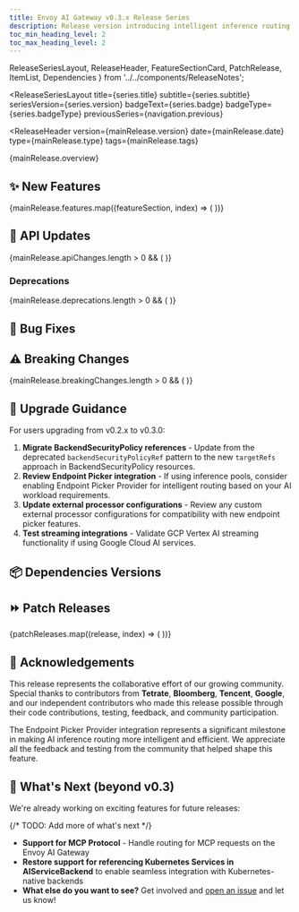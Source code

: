 ```yaml
---
title: Envoy AI Gateway v0.3.x Release Series
description: Release version introducing intelligent inference routing with Endpoint Picker Provider, Google Vertex AI streaming support, and enhanced provider integrations
toc_min_heading_level: 2
toc_max_heading_level: 2
---
```


  ReleaseSeriesLayout,
  ReleaseHeader,
  FeatureSectionCard,
  PatchRelease,
  ItemList,
  Dependencies
} from '../../components/ReleaseNotes';


<ReleaseSeriesLayout
  title={series.title}
  subtitle={series.subtitle}
  seriesVersion={series.version}
  badgeText={series.badge}
  badgeType={series.badgeType}
  previousSeries={navigation.previous}
>

<ReleaseHeader
  version={mainRelease.version}
  date={mainRelease.date}
  type={mainRelease.type}
  tags={mainRelease.tags}
>

{mainRelease.overview}

</ReleaseHeader>

## ✨ New Features

{mainRelease.features.map((featureSection, index) => (
  <FeatureSectionCard key={index} section={featureSection} />
))}

## 🔗 API Updates

{mainRelease.apiChanges.length > 0 && (
  <ItemList items={mainRelease.apiChanges} />
)}

### Deprecations
{mainRelease.deprecations.length > 0 && (
  <ItemList items={mainRelease.deprecations} />
)}

## 🐛 Bug Fixes

<ItemList items={mainRelease.bugFixes} />

## ⚠️ Breaking Changes

{mainRelease.breakingChanges.length > 0 && (
  <ItemList items={mainRelease.breakingChanges} />
)}

## 📖 Upgrade Guidance

For users upgrading from v0.2.x to v0.3.0:

1. **Migrate BackendSecurityPolicy references** - Update from the deprecated `backendSecurityPolicyRef` pattern to the new `targetRefs` approach in BackendSecurityPolicy resources.
1. **Review Endpoint Picker integration** - If using inference pools, consider enabling Endpoint Picker Provider for intelligent routing based on your AI workload requirements.
1. **Update external processor configurations** - Review any custom external processor configurations for compatibility with new endpoint picker features.
1. **Test streaming integrations** - Validate GCP Vertex AI streaming functionality if using Google Cloud AI services.

## 📦 Dependencies Versions

<Dependencies dependencies={mainRelease.dependencies} />

## ⏩ Patch Releases

{patchReleases.map((release, index) => (
    <PatchRelease
        key={index}
        version={release.version}
        date={release.date}
        type={release.type}
        tags={release.tags}
        overview={release.overview}
        features={release.features}
        bugFixes={release.bugFixes}
    />
))}

## 🙏 Acknowledgements

This release represents the collaborative effort of our growing community. Special thanks to contributors from **Tetrate**, **Bloomberg**, **Tencent**, **Google**, and our independent contributors who made this release possible through their code contributions, testing, feedback, and community participation.

The Endpoint Picker Provider integration represents a significant milestone in making AI inference routing more intelligent and efficient. We appreciate all the feedback and testing from the community that helped shape this feature.

## 🔮 What's Next (beyond v0.3)

We're already working on exciting features for future releases:

{/* TODO: Add more of what's next */}

- **Support for MCP Protocol** - Handle routing for MCP requests on the Envoy AI Gateway
- **Restore support for referencing Kubernetes Services in AIServiceBackend** to enable seamless integration with Kubernetes-native backends
- **What else do you want to see?** Get involved and [open an issue](https://github.com/envoyproxy/ai-gateway/issues/new?template=feature_request.md) and let us know!


</ReleaseSeriesLayout>
